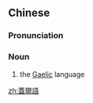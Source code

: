 ==Chinese==
{{zh-forms|s=盖尔语|type=21}}
{{wikipedia|lang=zh}}

===Pronunciation===
{{zh-pron
|m=gài'ěryǔ
|cat=n
}}

===Noun===
{{zh-noun}}

# the [[Gaelic]] language

[[zh:蓋爾語]]